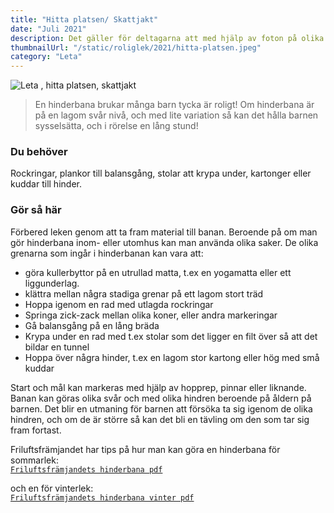 ```yaml
---
title: "Hitta platsen/ Skattjakt"
date: "Juli 2021"
description: Det gäller för deltagarna att med hjälp av foton på olika platser i sitt närområde komma på var fotot är taget.
thumbnailUrl: "/static/roliglek/2021/hitta-platsen.jpeg"
category: "Leta"
---
```


![ Leta , hitta platsen, skattjakt](/static/roliglek/2021/hitta-platsen.jpeg)

> En hinderbana brukar många barn tycka är roligt! Om hinderbana är på en lagom svår nivå, och med lite variation så kan det hålla barnen sysselsätta, och i rörelse en lång stund!

### Du behöver

Rockringar, plankor till balansgång, stolar att krypa under, kartonger eller kuddar till hinder.

### Gör så här

Förbered leken genom att ta fram material till banan. Beroende på om man gör hinderbana inom- eller utomhus kan man använda olika saker. De olika grenarna som ingår i hinderbanan kan vara att:

- göra kullerbyttor på en utrullad matta, t.ex en yogamatta eller ett liggunderlag.
- klättra mellan några stadiga grenar på ett lagom stort träd
- Hoppa igenom en rad med utlagda rockringar
- Springa zick-zack mellan olika koner, eller andra markeringar
- Gå balansgång på en lång bräda
- Krypa under en rad med t.ex stolar som det ligger en filt över så att det bildar en tunnel
- Hoppa över några hinder, t.ex en lagom stor kartong eller hög med små kuddar

Start och mål kan markeras med hjälp av hopprep, pinnar eller liknande. Banan kan göras olika svår och med olika hindren beroende på åldern på barnen. Det blir en utmaning för barnen att försöka ta sig igenom de olika hindren, och om de är större så kan det bli en tävling om den som tar sig fram fortast.

Friluftsfrämjandet har tips på hur man kan göra en hinderbana för sommarlek:<br />
[`Friluftsfrämjandets hinderbana pdf`](https://www.friluftsframjandet.se/contentassets/af653c3cbb8b465e87a26d87e29311e8/friluftsframjandet_skogsmulleshinderbana.pdf)

och en för vinterlek:<br />
[`Friluftsfrämjandets hinderbana vinter pdf`](https://www.friluftsframjandet.se/globalassets/ovrigt-webbinnehall/ovriga-bilder/friluftsframjandet_skogsmulleshinderbana_vinter.pdf)

